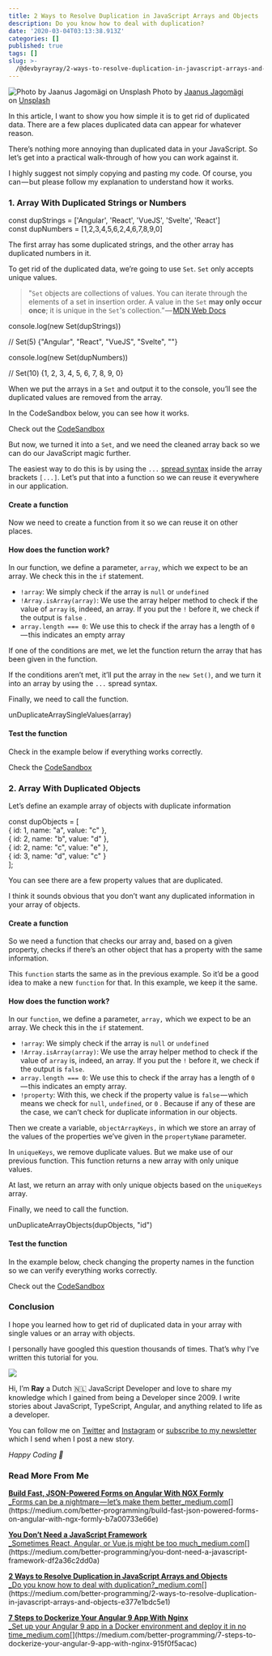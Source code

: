 ```yaml
---
title: 2 Ways to Resolve Duplication in JavaScript Arrays and Objects
description: Do you know how to deal with duplication?
date: '2020-03-04T03:13:38.913Z'
categories: []
published: true
tags: []
slug: >-
  /@devbyrayray/2-ways-to-resolve-duplication-in-javascript-arrays-and-objects-e377e1bdc5e1
---
```


![Photo by [Jaanus Jagomägi](https://unsplash.com/@jaanus?utm_source=medium&utm_medium=referral) on [Unsplash](https://unsplash.com?utm_source=medium&utm_medium=referral)](https://cdn-images-1.medium.com/max/1200/0*DZg0829DQKwA3fxP)
Photo by [Jaanus Jagomägi](https://unsplash.com/@jaanus?utm_source=medium&utm_medium=referral) on [Unsplash](https://unsplash.com?utm_source=medium&utm_medium=referral)

In this article, I want to show you how simple it is to get rid of duplicated data. There are a few places duplicated data can appear for whatever reason.

There’s nothing more annoying than duplicated data in your JavaScript. So let’s get into a practical walk-through of how you can work against it.

I highly suggest not simply copying and pasting my code. Of course, you can — but please follow my explanation to understand how it works.

### 1\. Array With Duplicated Strings or Numbers

const dupStrings = \['Angular', 'React', 'VueJS', 'Svelte', 'React'\]  
const dupNumbers = \[1,2,3,4,5,6,2,4,6,7,8,9,0\]

The first array has some duplicated strings, and the other array has duplicated numbers in it.

To get rid of the duplicated data, we’re going to use `Set`. `Set` only accepts unique values.

> "`Set` objects are collections of values. You can iterate through the elements of a set in insertion order. A value in the `Set` **may only occur once**; it is unique in the `Set`'s collection.” — [MDN Web Docs](https://developer.mozilla.org/en-US/docs/Web/JavaScript/Reference/Global_Objects/Set)

console.log(new Set(dupStrings))

// Set(5) {"Angular", "React", "VueJS", "Svelte", ""}

console.log(new Set(dupNumbers))

// Set(10) {1, 2, 3, 4, 5, 6, 7, 8, 9, 0}

When we put the arrays in a `Set` and output it to the console, you’ll see the duplicated values are removed from the array.

In the CodeSandbox below, you can see how it works.

Check out the [CodeSandbox](https://codesandbox.io/s/array-with-duplicated-strings-ornumbers-fu3d2)

But now, we turned it into a `Set`, and we need the cleaned array back so we can do our JavaScript magic further.

The easiest way to do this is by using the `...` [spread syntax](https://developer.mozilla.org/en-US/docs/Web/JavaScript/Reference/Operators/Spread_syntax) inside the array brackets `[...]`. Let’s put that into a function so we can reuse it everywhere in our application.

#### Create a function

Now we need to create a function from it so we can reuse it on other places.

#### How does the function work?

In our function, we define a parameter, `array`, which we expect to be an array. We check this in the `if` statement.

*   `!array`: We simply check if the array is `null` or `undefined`
*   `!Array.isArray(array)`: We use the array helper method to check if the value of `array` is, indeed, an array. If you put the `!` before it, we check if the output is `false` .
*   `array.length === 0`: We use this to check if the array has a length of `0 `— this indicates an empty array

If one of the conditions are met, we let the function return the array that has been given in the function.

If the conditions aren’t met, it’ll put the array in the `new Set()`, and we turn it into an array by using the `...` spread syntax.

Finally, we need to call the function.

unDuplicateArraySingleValues(array)

#### Test the function

Check in the example below if everything works correctly.

Check the [CodeSandbox](https://codesandbox.io/s/array-with-duplicated-strings-ornumbers-with-function-jwrj9)

### 2\. Array With Duplicated Objects

Let’s define an example array of objects with duplicate information

const dupObjects = \[  
   { id: 1, name: "a", value: "c" },  
   { id: 2, name: "b", value: "d" },  
   { id: 2, name: "c", value: "e" },  
   { id: 3, name: "d", value: "c" }  
\];

You can see there are a few property values that are duplicated.

I think it sounds obvious that you don’t want any duplicated information in your array of objects.

#### Create a function

So we need a function that checks our array and, based on a given property, checks if there’s an other object that has a property with the same information.

This `function` starts the same as in the previous example. So it’d be a good idea to make a new `function` for that. In this example, we keep it the same.

#### How does the function work?

In our `function`, we define a parameter, `array,` which we expect to be an array. We check this in the `if` statement.

*   `!array`: We simply check if the array is `null` or `undefined`
*   `!Array.isArray(array)`: We use the array helper method to check if the value of `array` is, indeed, an array. If you put the `!` before it, we check if the output is `false`.
*   `array.length === 0`: We use this to check if the array has a length of `0 `— this indicates an empty array.
*   `!property`: With this, we check if the property value is `false` — which means we check for `null`, `undefined`, or `0` . Because if any of these are the case, we can’t check for duplicate information in our objects.

Then we create a variable, `objectArrayKeys,` in which we store an array of the values of the properties we’ve given in the `propertyName` parameter.

In `uniqueKeys`, we remove duplicate values. But we make use of our previous function. This function returns a new array with only unique values.

At last, we return an array with only unique objects based on the `uniqueKeys` array.

Finally, we need to call the function.

unDuplicateArrayObjects(dupObjects, "id")

#### Test the function

In the example below, check changing the property names in the function so we can verify everything works correctly.

Check out the [CodeSandbox](https://codesandbox.io/s/array-with-duplicated-objects-with-function-44pdz)

### Conclusion

I hope you learned how to get rid of duplicated data in your array with single values or an array with objects.

I personally have googled this question thousands of times. That’s why I’ve written this tutorial for you.

![](https://cdn-images-1.medium.com/max/800/1*0fLVc6GjamTuPR79Cqce4Q.png)

Hi, I’m **Ray** a Dutch 🇳🇱 JavaScript Developer and love to share my knowledge which I gained from being a Developer since 2009. I write stories about JavaScript, TypeScript, Angular, and anything related to life as a developer.

You can follow me on [Twitter](https://twitter.com/devbyrayray) and [Instagram](https://www.instagram.com/devbyrayray/) or [subscribe to my newsletter](https://buttondown.email/devbyrayray) which I send when I post a new story.

_Happy Coding 🚀_

### Read More From Me

[**Build Fast, JSON-Powered Forms on Angular With NGX Formly**  
_Forms can be a nightmare — let’s make them better_medium.com](https://medium.com/better-programming/build-fast-json-powered-forms-on-angular-with-ngx-formly-b7a00733e66e "https://medium.com/better-programming/build-fast-json-powered-forms-on-angular-with-ngx-formly-b7a00733e66e")[](https://medium.com/better-programming/build-fast-json-powered-forms-on-angular-with-ngx-formly-b7a00733e66e)

[**You Don’t Need a JavaScript Framework**  
_Sometimes React, Angular, or Vue.js might be too much_medium.com](https://medium.com/better-programming/you-dont-need-a-javascript-framework-df2a36c2dd0a "https://medium.com/better-programming/you-dont-need-a-javascript-framework-df2a36c2dd0a")[](https://medium.com/better-programming/you-dont-need-a-javascript-framework-df2a36c2dd0a)

[**2 Ways to Resolve Duplication in JavaScript Arrays and Objects**  
_Do you know how to deal with duplication?_medium.com](https://medium.com/better-programming/2-ways-to-resolve-duplication-in-javascript-arrays-and-objects-e377e1bdc5e1 "https://medium.com/better-programming/2-ways-to-resolve-duplication-in-javascript-arrays-and-objects-e377e1bdc5e1")[](https://medium.com/better-programming/2-ways-to-resolve-duplication-in-javascript-arrays-and-objects-e377e1bdc5e1)

[**7 Steps to Dockerize Your Angular 9 App With Nginx**  
_Set up your Angular 9 app in a Docker environment and deploy it in no time_medium.com](https://medium.com/better-programming/7-steps-to-dockerize-your-angular-9-app-with-nginx-915f0f5acac "https://medium.com/better-programming/7-steps-to-dockerize-your-angular-9-app-with-nginx-915f0f5acac")[](https://medium.com/better-programming/7-steps-to-dockerize-your-angular-9-app-with-nginx-915f0f5acac)